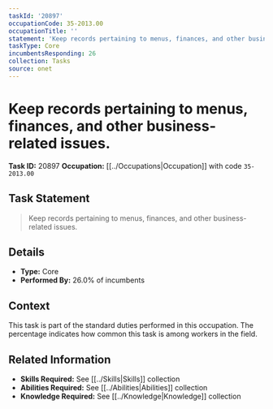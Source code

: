 ```yaml
---
taskId: '20897'
occupationCode: 35-2013.00
occupationTitle: ''
statement: 'Keep records pertaining to menus, finances, and other business-related issues.'
taskType: Core
incumbentsResponding: 26
collection: Tasks
source: onet
---
```

# Keep records pertaining to menus, finances, and other business-related issues.

**Task ID:** 20897
**Occupation:** [[../Occupations|Occupation]] with code `35-2013.00`

## Task Statement

> Keep records pertaining to menus, finances, and other business-related issues.

## Details

- **Type:** Core
- **Performed By:** 26.0% of incumbents

## Context

This task is part of the standard duties performed in this occupation. The percentage indicates how common this task is among workers in the field.

## Related Information

- **Skills Required:** See [[../Skills|Skills]] collection
- **Abilities Required:** See [[../Abilities|Abilities]] collection
- **Knowledge Required:** See [[../Knowledge|Knowledge]] collection
